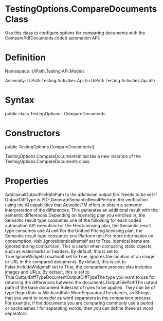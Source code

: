 ﻿# TestingOptions.CompareDocuments Class

Use this class to configure options for comparing documents with the ComparePdfDocuments coded automation API.

# Definition

Namespace: UiPath.Testing.API.Models

Assembly: UiPath.Testing.Activities.Api (in
                UiPath.Testing.Activities.Api.dll)

# Syntax

public class TestingOptions : CompareDocuments

# Constructors

public TestingOptions.CompareDocuments()

TestingOptions.CompareDocumentsInitializes a new instance of the
                            TestingOptions.CompareDocuments class.

# Properties

AdditionalOutputFilePathPath to the additional output file. Needs to be set if
                            OutputDiffType is PDF.GenerateSemanticResultPerform the verification using the AI capabilities that
                            AutopilotTM offers to obtain a semantic interpretation of the
                        differences. This generates an additional result with the semantic
                            differences.Depending on licensing plan you
                            enrolled in, the Semantic result type consumes one of the
                            following for each coded automation API execution:For the Flex
                                    licensing plan, the Semantic result type consumes one AI
                                    unit.For the Unified
                                    Pricing licensing plan, the Semantic result type consumes
                                    one Platform unit.For more information on consumption, visit .IgnoreIdenticalItemsIf set to True, identical items are ignored during
                        comparison. This is useful when comparing static objects, such as watermarks
                        or headers. By default, this is set to True.IgnoreWidgetsLocationIf set to True, ignores the location of an image or URL in
                        the compared documents. By default, this is set to
                        False.IncludeWidgetsIf set to True, the comparison process also includes images
                        and URLs. By default, this is set to True.OutputDiffTypeDocumentOutputDiffTypeThe type you want to use for returning the differences between the
                        documents.OutputFilePathThe output path of the base document.Rules<ComparisonRule>List of rules to be applied. They can be of type RegexRule
                        or WildcardRule.WordSeparatorsThe objects, as Strings, that you want to consider as word separators in the
                        comparison process. For example, if the documents you are comparing commonly
                        use a period . or backslashes / for
                        separating words, then you can define these as word separators.
